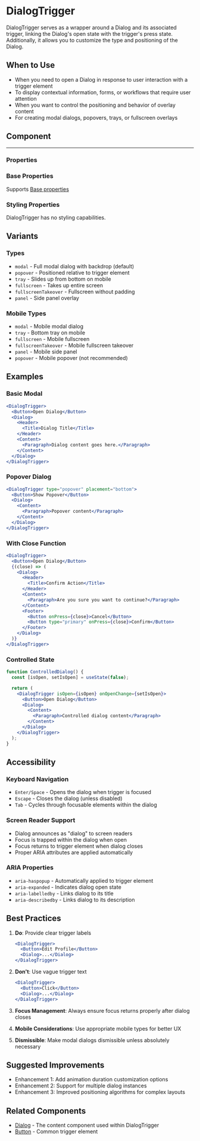 
<Meta of={DialogTriggerStories} />

# DialogTrigger

DialogTrigger serves as a wrapper around a Dialog and its associated trigger, linking the Dialog's open state with the trigger's press state. Additionally, it allows you to customize the type and positioning of the Dialog.

## When to Use

- When you need to open a Dialog in response to user interaction with a trigger element
- To display contextual information, forms, or workflows that require user attention
- When you want to control the positioning and behavior of overlay content
- For creating modal dialogs, popovers, trays, or fullscreen overlays

## Component

---

### Properties

<Controls of={DialogTriggerStories.Default} />

### Base Properties

Supports [Base properties](/docs/tasty-base-properties--docs)

### Styling Properties

DialogTrigger has no styling capabilities.

## Variants

### Types

- `modal` - Full modal dialog with backdrop (default)
- `popover` - Positioned relative to trigger element
- `tray` - Slides up from bottom on mobile
- `fullscreen` - Takes up entire screen
- `fullscreenTakeover` - Fullscreen without padding
- `panel` - Side panel overlay

### Mobile Types

- `modal` - Mobile modal dialog
- `tray` - Bottom tray on mobile
- `fullscreen` - Mobile fullscreen
- `fullscreenTakeover` - Mobile fullscreen takeover
- `panel` - Mobile side panel
- `popover` - Mobile popover (not recommended)

## Examples

### Basic Modal

```jsx
<DialogTrigger>
  <Button>Open Dialog</Button>
  <Dialog>
    <Header>
      <Title>Dialog Title</Title>
    </Header>
    <Content>
      <Paragraph>Dialog content goes here.</Paragraph>
    </Content>
  </Dialog>
</DialogTrigger>
```

### Popover Dialog

```jsx
<DialogTrigger type="popover" placement="bottom">
  <Button>Show Popover</Button>
  <Dialog>
    <Content>
      <Paragraph>Popover content</Paragraph>
    </Content>
  </Dialog>
</DialogTrigger>
```

### With Close Function

```jsx
<DialogTrigger>
  <Button>Open Dialog</Button>
  {(close) => (
    <Dialog>
      <Header>
        <Title>Confirm Action</Title>
      </Header>
      <Content>
        <Paragraph>Are you sure you want to continue?</Paragraph>
      </Content>
      <Footer>
        <Button onPress={close}>Cancel</Button>
        <Button type="primary" onPress={close}>Confirm</Button>
      </Footer>
    </Dialog>
  )}
</DialogTrigger>
```

### Controlled State

```jsx
function ControlledDialog() {
  const [isOpen, setIsOpen] = useState(false);

  return (
    <DialogTrigger isOpen={isOpen} onOpenChange={setIsOpen}>
      <Button>Open Dialog</Button>
      <Dialog>
        <Content>
          <Paragraph>Controlled dialog content</Paragraph>
        </Content>
      </Dialog>
    </DialogTrigger>
  );
}
```

## Accessibility

### Keyboard Navigation

- `Enter/Space` - Opens the dialog when trigger is focused
- `Escape` - Closes the dialog (unless disabled)
- `Tab` - Cycles through focusable elements within the dialog

### Screen Reader Support

- Dialog announces as "dialog" to screen readers
- Focus is trapped within the dialog when open
- Focus returns to trigger element when dialog closes
- Proper ARIA attributes are applied automatically

### ARIA Properties

- `aria-haspopup` - Automatically applied to trigger element
- `aria-expanded` - Indicates dialog open state
- `aria-labelledby` - Links dialog to its title
- `aria-describedby` - Links dialog to its description

## Best Practices

1. **Do**: Provide clear trigger labels
   ```jsx
   <DialogTrigger>
     <Button>Edit Profile</Button>
     <Dialog>...</Dialog>
   </DialogTrigger>
   ```

2. **Don't**: Use vague trigger text
   ```jsx
   <DialogTrigger>
     <Button>Click</Button>
     <Dialog>...</Dialog>
   </DialogTrigger>
   ```

3. **Focus Management**: Always ensure focus returns properly after dialog closes
4. **Mobile Considerations**: Use appropriate mobile types for better UX
5. **Dismissible**: Make modal dialogs dismissible unless absolutely necessary

## Suggested Improvements

- Enhancement 1: Add animation duration customization options
- Enhancement 2: Support for multiple dialog instances
- Enhancement 3: Improved positioning algorithms for complex layouts

## Related Components

- [Dialog](/docs/overlays-dialog--docs) - The content component used within DialogTrigger
- [Button](/docs/actions-button--docs) - Common trigger element
